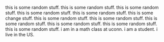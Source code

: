 this is some random stuff. this is some random stuff. this is some random stuff. this is some random stuff. this is some random stuff. this is some change stuff. this is some random stuff. this is some random stuff. this is some random stuff. this is some random stuff. this is some random stuff. this is some random stuff. 
i am in a math class at uconn. 
i am a student.
i live in the US.